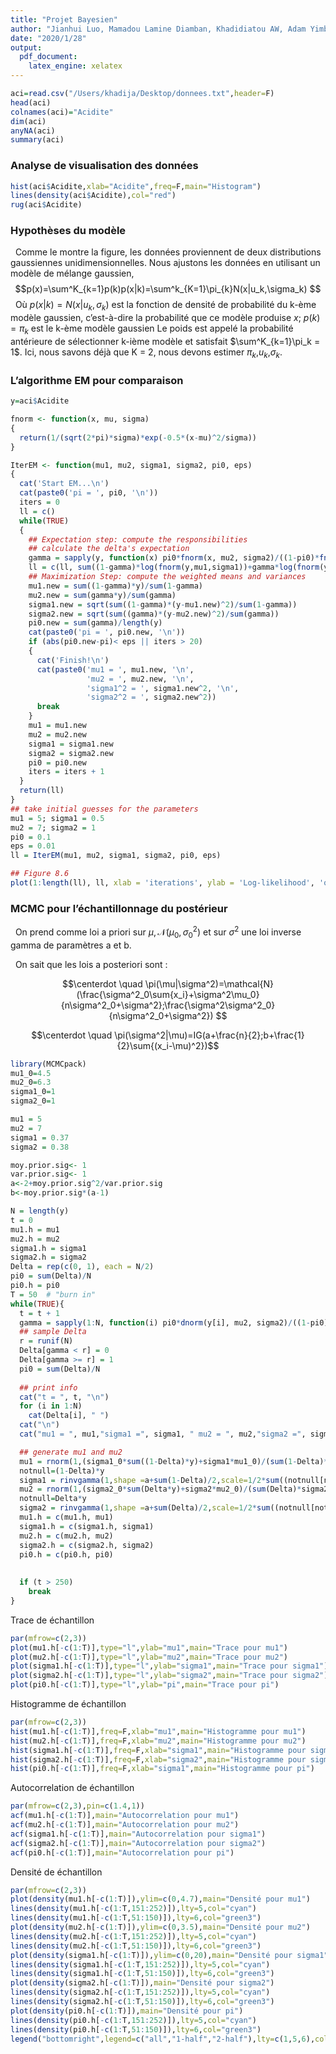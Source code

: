 ```yaml
---
title: "Projet Bayesien"
author: "Jianhui Luo, Mamadou Lamine Diamban, Khadidiatou AW, Adam Yimbi"
date: "2020/1/28"
output:
  pdf_document: 
    latex_engine: xelatex
---
```


```r
aci=read.csv("/Users/khadija/Desktop/donnees.txt",header=F)
head(aci)
colnames(aci)="Acidite"
dim(aci)
anyNA(aci)
summary(aci)
```

### Analyse de visualisation des données

```r
hist(aci$Acidite,xlab="Acidite",freq=F,main="Histogram")
lines(density(aci$Acidite),col="red")
rug(aci$Acidite)
```

### Hypothèses du modèle

&nbsp; Comme le montre la figure, les données proviennent de deux distributions gaussiennes unidimensionnelles. Nous ajustons les données en utilisant un modèle de mélange gaussien,
$$p(x)=\sum^K_{k=1}p(k)p(x|k)=\sum^k_{K=1}\pi_{k}N(x|u_k,\sigma_k)  $$
&nbsp; Où $p(x|k)=N(x|u_k,\sigma_k)$ est la fonction de densité de probabilité du k-ème modèle gaussien, c'est-à-dire la probabilité que ce modèle produise $x$; $p(k) = π_k$ est le k-ème modèle gaussien Le poids est appelé la probabilité antérieure de sélectionner k-ième modèle et satisfait $\sum^K_{k=1}\pi_k = 1$. Ici, nous savons déjà que K = 2, nous devons estimer $\pi_k$,$u_k$,$\sigma_k$.

### L'algorithme EM pour comparaison


```r
y=aci$Acidite

fnorm <- function(x, mu, sigma)
{
  return(1/(sqrt(2*pi)*sigma)*exp(-0.5*(x-mu)^2/sigma))
}

IterEM <- function(mu1, mu2, sigma1, sigma2, pi0, eps)
{
  cat('Start EM...\n')
  cat(paste0('pi = ', pi0, '\n'))
  iters = 0
  ll = c()
  while(TRUE)
  {
    ## Expectation step: compute the responsibilities
    ## calculate the delta's expectation
    gamma = sapply(y, function(x) pi0*fnorm(x, mu2, sigma2)/((1-pi0)*fnorm(x, mu1, sigma1) + pi0*fnorm(x, mu2, sigma2)))
    ll = c(ll, sum((1-gamma)*log(fnorm(y,mu1,sigma1))+gamma*log(fnorm(y, mu2, sigma2))+(1-gamma)*log(1-pi0)+gamma*log(pi0)))
    ## Maximization Step: compute the weighted means and variances
    mu1.new = sum((1-gamma)*y)/sum(1-gamma)
    mu2.new = sum(gamma*y)/sum(gamma)
    sigma1.new = sqrt(sum((1-gamma)*(y-mu1.new)^2)/sum(1-gamma))
    sigma2.new = sqrt(sum((gamma)*(y-mu2.new)^2)/sum(gamma))
    pi0.new = sum(gamma)/length(y)
    cat(paste0('pi = ', pi0.new, '\n'))
    if (abs(pi0.new-pi)< eps || iters > 20)
    {
      cat('Finish!\n')
      cat(paste0('mu1 = ', mu1.new, '\n',
                 'mu2 = ', mu2.new, '\n',
                 'sigma1^2 = ', sigma1.new^2, '\n',
                 'sigma2^2 = ', sigma2.new^2))
      break
    }
    mu1 = mu1.new
    mu2 = mu2.new
    sigma1 = sigma1.new
    sigma2 = sigma2.new
    pi0 = pi0.new
    iters = iters + 1
  }
  return(ll)
}
## take initial guesses for the parameters
mu1 = 5; sigma1 = 0.5
mu2 = 7; sigma2 = 1
pi0 = 0.1
eps = 0.01
ll = IterEM(mu1, mu2, sigma1, sigma2, pi0, eps)

## Figure 8.6
plot(1:length(ll), ll, xlab = 'iterations', ylab = 'Log-likelihood', 'o')
```

### MCMC pour l'échantillonnage du postérieur

&nbsp; On prend comme loi a priori sur $\mu, \mathcal{N}(\mu_0, \sigma^2_0)$ et sur $\sigma^2$ une loi inverse gamma de paramètres a et b.


&nbsp; On sait que les lois a posteriori sont :

$$\centerdot \quad \pi(\mu|\sigma^2)=\mathcal{N}(\frac{\sigma^2_0\sum{x_i}+\sigma^2\mu_0}{n\sigma^2_0+\sigma^2};\frac{\sigma^2\sigma^2_0}{n\sigma^2_0+\sigma^2}) $$


$$\centerdot \quad \pi(\sigma^2|\mu)=IG(a+\frac{n}{2};b+\frac{1}{2}\sum{(x_i-\mu)^2})$$

```r
library(MCMCpack)
mu1_0=4.5
mu2_0=6.3
sigma1_0=1
sigma2_0=1

mu1 = 5
mu2 = 7
sigma1 = 0.37
sigma2 = 0.38

moy.prior.sig<- 1
var.prior.sig<- 1
a<-2+moy.prior.sig^2/var.prior.sig
b<-moy.prior.sig*(a-1)

N = length(y)
t = 0
mu1.h = mu1
mu2.h = mu2
sigma1.h = sigma1
sigma2.h = sigma2
Delta = rep(c(0, 1), each = N/2)
pi0 = sum(Delta)/N
pi0.h = pi0
T = 50  # "burn in"
while(TRUE){
  t = t + 1
  gamma = sapply(1:N, function(i) pi0*dnorm(y[i], mu2, sigma2)/((1-pi0)*dnorm(y[i], mu1, sigma1)+pi0*dnorm(y[i], mu2, sigma2)))
  ## sample Delta
  r = runif(N)
  Delta[gamma < r] = 0
  Delta[gamma >= r] = 1
  pi0 = sum(Delta)/N
  
  ## print info
  cat("t = ", t, "\n")
  for (i in 1:N)
    cat(Delta[i], " ")
  cat("\n")
  cat("mu1 = ", mu1,"sigma1 =", sigma1, " mu2 = ", mu2,"sigma2 =", sigma2, "pi0 = ", pi0, "\n")

  ## generate mu1 and mu2
  mu1 = rnorm(1,(sigma1_0*sum((1-Delta)*y)+sigma1*mu1_0)/(sum(1-Delta)*sigma1_0+sigma1),sqrt(sigma1*sigma1_0/(sum(1-Delta)*sigma1_0+sigma1)))
  notnull=(1-Delta)*y
  sigma1 = rinvgamma(1,shape =a+sum(1-Delta)/2,scale=1/2*sum((notnull[notnull!=0]-mu1)^2)+b)
  mu2 = rnorm(1,(sigma2_0*sum(Delta*y)+sigma2*mu2_0)/(sum(Delta)*sigma2_0+sigma2),sqrt(sigma2*sigma2_0/(sum(Delta)*sigma2_0+sigma2)))
  notnull=Delta*y
  sigma2 = rinvgamma(1,shape =a+sum(Delta)/2,scale=1/2*sum((notnull[notnull!=0]-mu2)^2)+b)
  mu1.h = c(mu1.h, mu1)
  sigma1.h = c(sigma1.h, sigma1)
  mu2.h = c(mu2.h, mu2)
  sigma2.h = c(sigma2.h, sigma2)
  pi0.h = c(pi0.h, pi0)
  
 
  if (t > 250)
    break
}
```


Trace de échantillon

```r
par(mfrow=c(2,3))
plot(mu1.h[-c(1:T)],type="l",ylab="mu1",main="Trace pour mu1")
plot(mu2.h[-c(1:T)],type="l",ylab="mu2",main="Trace pour mu2")
plot(sigma1.h[-c(1:T)],type="l",ylab="sigma1",main="Trace pour sigma1")
plot(sigma2.h[-c(1:T)],type="l",ylab="sigma2",main="Trace pour sigma2")
plot(pi0.h[-c(1:T)],type="l",ylab="pi",main="Trace pour pi")
```


Histogramme de échantillon

```r
par(mfrow=c(2,3))
hist(mu1.h[-c(1:T)],freq=F,xlab="mu1",main="Histogramme pour mu1")
hist(mu2.h[-c(1:T)],freq=F,xlab="mu2",main="Histogramme pour mu2")
hist(sigma1.h[-c(1:T)],freq=F,xlab="sigma1",main="Histogramme pour sigma1")
hist(sigma2.h[-c(1:T)],freq=F,xlab="sigma2",main="Histogramme pour sigma2")
hist(pi0.h[-c(1:T)],freq=F,xlab="sigma1",main="Histogramme pour pi")
```


Autocorrelation de échantillon

```r
par(mfrow=c(2,3),pin=c(1.4,1))
acf(mu1.h[-c(1:T)],main="Autocorrelation pour mu1")
acf(mu2.h[-c(1:T)],main="Autocorrelation pour mu2")
acf(sigma1.h[-c(1:T)],main="Autocorrelation pour sigma1")
acf(sigma2.h[-c(1:T)],main="Autocorrelation pour sigma2")
acf(pi0.h[-c(1:T)],main="Autocorrelation pour pi")
```


Densité de échantillon

```r
par(mfrow=c(2,3))
plot(density(mu1.h[-c(1:T)]),ylim=c(0,4.7),main="Densité pour mu1")
lines(density(mu1.h[-c(1:T,151:252)]),lty=5,col="cyan")
lines(density(mu1.h[-c(1:T,51:150)]),lty=6,col="green3")
plot(density(mu2.h[-c(1:T)]),ylim=c(0,3.5),main="Densité pour mu2")
lines(density(mu2.h[-c(1:T,151:252)]),lty=5,col="cyan")
lines(density(mu2.h[-c(1:T,51:150)]),lty=6,col="green3")
plot(density(sigma1.h[-c(1:T)]),ylim=c(0,20),main="Densité pour sigma1")
lines(density(sigma1.h[-c(1:T,151:252)]),lty=5,col="cyan")
lines(density(sigma1.h[-c(1:T,51:150)]),lty=6,col="green3")
plot(density(sigma2.h[-c(1:T)]),main="Densité pour sigma2")
lines(density(sigma2.h[-c(1:T,151:252)]),lty=5,col="cyan")
lines(density(sigma2.h[-c(1:T,51:150)]),lty=6,col="green3")
plot(density(pi0.h[-c(1:T)]),main="Densité pour pi")
lines(density(pi0.h[-c(1:T,151:252)]),lty=5,col="cyan")
lines(density(pi0.h[-c(1:T,51:150)]),lty=6,col="green3")
legend("bottomright",legend=c("all","1-half","2-half"),lty=c(1,5,6),col=c("black","cyan","green3"))
```

